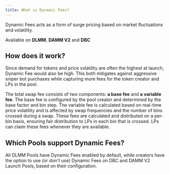 ```yaml
---
title: What is Dynamic Fees?
---
```


Dynamic Fees acts as a form of surge pricing based on market fluctuations and volatility.

<Info>Available on **DLMM**, **DAMM V2** and **DBC**</Info>

## How does it work?

Since demand for tokens and price volatility are often the highest at launch, Dynamic Fee would also be high. This both mitigates against aggressive sniper bot purchases while capturing more fees for the token creator and LPs in the pool. 

The total swap fee consists of two components: **a base fee** and **a variable fee**. The base fee is configured by the pool creator and determined by the base factor and bin step. The variable fee is calculated based on real-time price volatility and is affected by swap frequencies and the number of bins crossed during a swap. These fees are calculated and distributed on a per-bin basis, ensuring fair distribution to LPs in each bin that is crossed. LPs can claim these fees whenever they are available.

## Which Pools support Dynamic Fees?

All DLMM Pools have Dynamic Fees enabled by default, while creators have the option to use (or don't use) Dynamic Fees on DBC and DAMM V2 Launch Pools, based on their configuration.